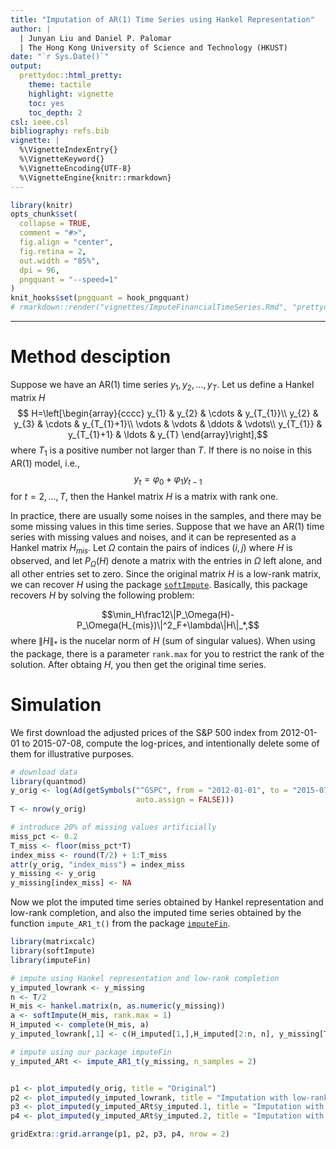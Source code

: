 ```yaml
---
title: "Imputation of AR(1) Time Series using Hankel Representation"
author: |
  | Junyan Liu and Daniel P. Palomar
  | The Hong Kong University of Science and Technology (HKUST)
date: "`r Sys.Date()`"
output:
  prettydoc::html_pretty:
    theme: tactile
    highlight: vignette
    toc: yes
    toc_depth: 2
csl: ieee.csl
bibliography: refs.bib
vignette: |
  %\VignetteIndexEntry{}
  %\VignetteKeyword{}
  %\VignetteEncoding{UTF-8}
  %\VignetteEngine{knitr::rmarkdown}
---
```


```r
library(knitr)
opts_chunk$set(
  collapse = TRUE,
  comment = "#>",
  fig.align = "center",
  fig.retina = 2,
  out.width = "85%",
  dpi = 96,
  pngquant = "--speed=1"
)
knit_hooks$set(pngquant = hook_pngquant)
# rmarkdown::render("vignettes/ImputeFinancialTimeSeries.Rmd", "prettydoc::html_pretty")
```

-----------
# Method desciption
Suppose we have an AR(1) time series $y_{1}, y_{2}, ..., y_{T}$. Let us define a Hankel matrix $H$  $$ H=\left[\begin{array}{cccc} y_{1} & y_{2} & \cdots & y_{T_{1}}\\
y_{2} & y_{3} & \cdots & y_{T_{1}+1}\\
\vdots & \vdots & \ddots & \vdots\\
y_{T_{1}} & y_{T_{1}+1} & \ldots & y_{T}
\end{array}\right],$$
where $T_{1}$ is a positive number not larger than $T$. If there is no noise in this AR(1) model, i.e., $$y_{t}=\varphi_{0}+\varphi_{1}y_{t-1}$$ for $t=2,..., T$, then the Hankel matrix $H$ is a matrix with rank one.

In practice, there are usually some noises in the samples, and there may be some missing values in this time series. Suppose that we have an AR(1) time series with missing values and noises, and it can be represented as a Hankel matrix $H_{mis}$. Let $\Omega$ contain the pairs of indices $(i,j)$ where $H$ is observed, and let $P_\Omega(H)$ denote a matrix with the entries in $\Omega$ left alone, and all other entries set to zero. Since the original matrix $H$ is a low-rank matrix, we can recover $H$ using the package [`softImpute`](https://cran.r-project.org/web/packages/softImpute). Basically, this package recovers $H$ by solving the following problem:
 
 $$\min_H\frac12\|P_\Omega(H)-P_\Omega(H_{mis})\|^2_F+\lambda\|H\|_*,$$
where $\|H\|_*$ is the nucelar norm of $H$ (sum of singular values). When using the package, there is a parameter `rank.max` for you to restrict the rank of the solution. After obtaing $H$, you then get the original time series.
 

# Simulation
 We first download the adjusted prices of the S&P 500 index from 2012-01-01 to 2015-07-08, compute the log-prices, and intentionally delete some of them for illustrative purposes. 
```r
# download data
library(quantmod)
y_orig <- log(Ad(getSymbols("^GSPC", from = "2012-01-01", to = "2015-07-08", 
                            auto.assign = FALSE)))
T <- nrow(y_orig)

# introduce 20% of missing values artificially
miss_pct <- 0.2
T_miss <- floor(miss_pct*T)
index_miss <- round(T/2) + 1:T_miss
attr(y_orig, "index_miss") = index_miss
y_missing <- y_orig
y_missing[index_miss] <- NA
```

Now we plot the imputed time series obtained by Hankel representation and low-rank completion, and also the imputed time series obtained by the function `impute_AR1_t()` from the package [`imputeFin`](https://CRAN.R-project.org/package=imputeFin). 
```r
library(matrixcalc)
library(softImpute)
library(imputeFin)

# impute using Hankel representation and low-rank completion
y_imputed_lowrank <- y_missing
n <- T/2
H_mis <- hankel.matrix(n, as.numeric(y_missing))
a <- softImpute(H_mis, rank.max = 1)
H_imputed <- complete(H_mis, a)
y_imputed_lowrank[,1] <- c(H_imputed[1,],H_imputed[2:n, n], y_missing[T])

# impute using our package imputeFin 
y_imputed_ARt <- impute_AR1_t(y_missing, n_samples = 2)


p1 <- plot_imputed(y_orig, title = "Original")
p2 <- plot_imputed(y_imputed_lowrank, title = "Imputation with low-rank matrix completion")
p3 <- plot_imputed(y_imputed_ARt$y_imputed.1, title = "Imputation with ImputeFin 1")
p4 <- plot_imputed(y_imputed_ARt$y_imputed.2, title = "Imputation with ImputeFin 2")

gridExtra::grid.arrange(p1, p2, p3, p4, nrow = 2)
```
